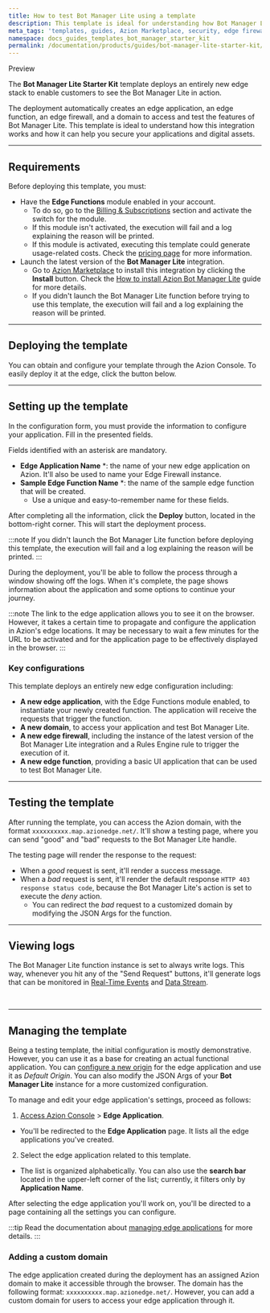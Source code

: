 ```yaml
---
title: How to test Bot Manager Lite using a template
description: This template is ideal for understanding how Bot Manager Lite works and how it can help you secure your applications.
meta_tags: 'templates, guides, Azion Marketplace, security, edge firewall'
namespace: docs_guides_templates_bot_manager_starter_kit
permalink: /documentation/products/guides/bot-manager-lite-starter-kit/
---
```



<Tag severity="info" client:only="vue">
Preview
</Tag>

The **Bot Manager Lite Starter Kit** template deploys an entirely new edge stack to enable customers to see the Bot Manager Lite in action.

The deployment automatically creates an edge application, an edge function, an edge firewall, and a domain to access and test the features of Bot Manager Lite. This template is ideal to understand how this integration works and how it can help you secure your applications and digital assets.

---

## Requirements

Before deploying this template, you must:

- Have the **Edge Functions** module enabled in your account.
    - To do so, go to the [Billing & Subscriptions](https://manager.azion.com/billing-subscriptions/subscriptions?active_tab=subscriptions) section and activate the switch for the module.
    - If this module isn't activated, the execution will fail and a log explaining the reason will be printed.
    - If this module is activated, executing this template could generate usage-related costs. Check the [pricing page](/en/documentation/products/pricing/) for more information.
- Launch the latest version of the **Bot Manager Lite** integration.
    - Go to [Azion Marketplace](https://console.azion.com/marketplace) to install this integration by clicking the **Install** button. Check the [How to install Azion Bot Manager Lite](/en/documentation/products/guides/bot-manager-lite/) guide for more details.
    - If you didn't launch the Bot Manager Lite function before trying to use this template, the execution will fail and a log explaining the reason will be printed.

---

## Deploying the template

You can obtain and configure your template through the Azion Console. To easily deploy it at the edge, click the button below.

 <LinkButton
    label="Deploy"
    link="https://console.azion.com/create/azion/bot-manager-starter-kit"
    icon="ai ai-azion"
    icon-pos="left"
  />

---

## Setting up the template

In the configuration form, you must provide the information to configure your application. Fill in the presented fields. 

Fields identified with an asterisk are mandatory.

- **Edge Application Name** *: the name of your new edge application on Azion. It'll also be used to name your Edge Firewall instance.
- **Sample Edge Function Name** *: the name of the sample edge function that will be created.
    - Use a unique and easy-to-remember name for these fields.

After completing all the information, click the **Deploy** button, located in the bottom-right corner. This will start the deployment process.

:::note
If you didn't launch the Bot Manager Lite function before deploying this template, the execution will fail and a log explaining the reason will be printed.
:::

During the deployment, you'll be able to follow the process through a window showing off the logs. When it's complete, the page shows information about the application and some options to continue your journey.

:::note
The link to the edge application allows you to see it on the browser. However, it takes a certain time to propagate and configure the application in Azion's edge locations. It may be necessary to wait a few minutes for the URL to be activated and for the application page to be effectively displayed in the browser.
:::

### Key configurations

This template deploys an entirely new edge configuration including:

- **A new edge application**, with the Edge Functions module enabled, to instantiate your newly created function. The application will receive the requests that trigger the function.
- **A new domain**, to access your application and test Bot Manager Lite.
- **A new edge firewall**, including the instance of the latest version of the Bot Manager Lite integration and a Rules Engine rule to trigger the execution of it.
- **A new edge function**, providing a basic UI application that can be used to test Bot Manager Lite.

---

## Testing the template

After running the template, you can access the Azion domain, with the format `xxxxxxxxxx.map.azionedge.net/`. It'll show a testing page, where you can send "good" and "bad" requests to the Bot Manager Lite handle.

The testing page will render the response to the request:

- When a *good* request is sent, it'll render a success message.
- When a *bad* request is sent, it'll render the default response `HTTP 403 response status code`, because the Bot Manager Lite's action is set to execute the *deny* action.
    - You can redirect the *bad* request to a customized domain by modifying the JSON Args for the function.

---

## Viewing logs

The Bot Manager Lite function instance is set to always write logs. This way, whenever you hit any of the "Send Request" buttons, it'll generate logs that can be monitored in [Real-Time Events](/en/documentation/products/guides/secure/manage-bots/#use-real-time-events-to-observe-and-calibrate-rules) and [Data Stream](/en/documentation/products/observe/data-stream/).

<LinkButton link="/en/documentation/products/observe/real-time-events/" label="go to real-time events reference" severity="secondary" /> 


<br />
<LinkButton link="/en/documentation/products/observe/real-time-events/" label="go to Data Stream reference" severity="secondary" /> 



---

## Managing the template

Being a testing template, the initial configuration is mostly demonstrative. However, you can use it as a base for creating an actual functional application. You can [configure a new origin](/en/documentation/products/build/edge-application/origins/) for the edge application and use it as *Default Origin*. You can also modify the JSON Args of your **Bot Manager Lite** instance for a more customized configuration.

To manage and edit your edge application's settings, proceed as follows:

1. [Access Azion Console](https://console.azion.com) > **Edge Application**.
- You'll be redirected to the **Edge Application** page. It lists all the edge applications you've created. 
2. Select the edge application related to this template. 
- The list is organized alphabetically. You can also use the **search bar** located in the upper-left corner of the list; currently, it filters only by **Application Name**.

After selecting the edge application you'll work on, you'll be directed to a page containing all the settings you can configure.

:::tip
Read the documentation about [managing edge applications](/en/documentation/products/build/edge-application/first-steps/) for more details.
:::

### Adding a custom domain

The edge application created during the deployment has an assigned Azion domain to make it accessible through the browser. The domain has the following format: `xxxxxxxxxx.map.azionedge.net/`. However, you can add a custom domain for users to access your edge application through it.


<LinkButton link="/en/documentation/products/guides/configure-a-domain/" label="go to configuring a domain guide" severity="secondary" /> 




